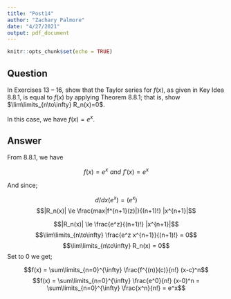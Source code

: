 ```yaml
---
title: "Post14"
author: "Zachary Palmore"
date: "4/27/2021"
output: pdf_document
---
```


```r
knitr::opts_chunk$set(echo = TRUE)
```


## Question

In Exercises 13 – 16, show that the Taylor series for $f(x)$, as
given in Key Idea 8.8.1, is equal to $f(x)$ by applying Theorem
8.8.1; that is, show $\lim\limits_{n\to\infty} R_n(x)=0$.

In this case, we have $f(x) = e^x$.

## Answer

From 8.8.1, we have 

$$f(x) = e^x \hspace{4pt} and \hspace{4pt} f'(x) = e^x$$

And since;

$$d/dx(e^x) = (e^x)$$
$$|R_n(x)| \le \frac{max|f^{n+1}(z)|}{(n+1)!} |x^{n+1}|$$

$$|R_n(x)| \le \frac{e^z}{(n+1)!} |x^{n+1}|$$
$$\lim\limits_{n\to\infty} \frac{e^z x^{n+1}}{(n+1)!} = 0$$
$$\lim\limits_{n\to\infty} R_n(x) = 0$$
Set to 0 we get;

$$f(x) = \sum\limits_{n=0}^{\infty} \frac{f^{(n)}(c)}{n!} (x-c)^n$$
$$f(x) = \sum\limits_{n=0}^{\infty} \frac{e^0}{n!} (x-0)^n = \sum\limits_{n=0}^{\infty} \frac{x^n}{n!} = e^x$$